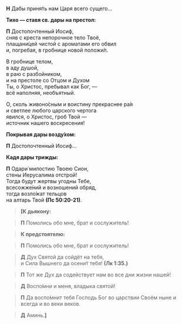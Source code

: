 **Н** Дабы приня́ть нам Царя всего сущего…

**Тихо — ставя св. дары на престол:**

**П** Достопочтенный Иосиф,  
сняв с креста непорочное тело Твоё,  
плащани́цей чистой с ароматами его обвил  
и, погребая, в гробнице новой положи́л.

В гробнице телом,  
в аду душой,  
в раю с разбойником,  
и на престоле со Отцом и Духом  
Ты, о Христос, пребывал как Бог, —  
всё наполняя, необъятный.

О, сколь живоно́сным и воистину прекраснее ра́я  
и светлее любого царского чертога  
явился, о Христос, гроб Твой —  
источник нашего воскресения!

**Покрывая дары возду́хом:**

**П** Достопочтенный Иосиф…

**Кадя дары трижды:**

**П** Одари́ милостию Твоею Сион,  
стены Иерусалима отстрой!  
Тогда будут жертвы угодны Тебе,  
всесожже́ний и возношений обряд,  
тогда возло́жат тельцов  
на алтарь Твой **(Пс 50:20-21)**.

>**<b>[</b>К дьякону:**

>**П** Помолись обо мне, брат и сослужитель!

>**К предстоятелю:**

>**П** Помолись обо мне, брат и сослужитель!

>**Д** Дух Святой да сойдёт на тебя,  
>и Сила Вышнего да осени́т тебя! **(Лк 1:35.)**

>**П** Тот же Дух да содействует нам во все дни жизни нашей!

>**Д** Воспо́мни и меня, владыка святой!

>**П** Да воспо́мнит тебя Господь Бог во царствии Своём ныне и всегда и во веки веков.

>**Д** Аминь.**<b>]</b>**
